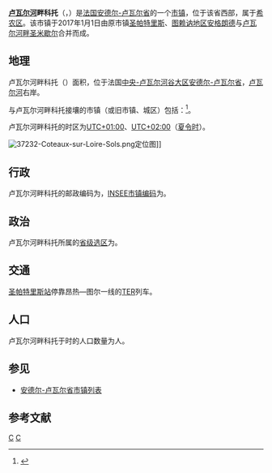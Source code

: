 {{noteTA|G1=法国地名}}
{{Infobox French commune
| name                  = 卢瓦尔河畔科托
| native name           = Coteaux-sur-Loire
| arrondissement        = [[希农区|希农区]]
}}
'''[[卢瓦尔河|卢瓦尔河]]畔科托'''（{{lang-fr|Coteaux-sur-Loire}}，{{IPA-fr|kɔto syʁ lwaʁ|-|LL-Q150 (fra)-GrandCelinien-Coteaux-sur-Loire.wav}}）是[[法国|法国]][[安德尔-卢瓦尔省|安德尔-卢瓦尔省]]的一个[[市镇_(法国)|市镇]]，位于该省西部，属于[[希农区|希农区]]。该市镇于2017年1月1日由原市镇[[圣帕特里斯|圣帕特里斯]]、[[图赖讷地区安格朗德|图赖讷地区安格朗德]]与[[卢瓦尔河畔圣米歇尔|卢瓦尔河畔圣米歇尔]]合并而成。

== 地理 ==
卢瓦尔河畔科托（{{wikidata|property|linked|P625}}）面积{{wikidata|properties|P2046}}，位于法国[[中央-卢瓦尔河谷大区|中央-卢瓦尔河谷大区]][[安德尔-卢瓦尔省|安德尔-卢瓦尔省]]，[[卢瓦尔河|卢瓦尔河]]右岸。

与卢瓦尔河畔科托接壤的市镇（或旧市镇、城区）包括：{{Wikidata|properties|linked|P47}}<ref name="geo">{{Cite web|url=https://www.geoportail.gouv.fr/carte|title=Carte|accessdate=2020-03-22|author=Géoportail|language=fr|publisher=Géoportail|archive-date=2017-01-29|archive-url=https://web.archive.org/web/20170129154129/https://www.geoportail.gouv.fr/carte/|dead-url=no}}</ref>。

卢瓦尔河畔科托的时区为[[UTC+01:00|UTC+01:00]]、[[UTC+02:00|UTC+02:00]]（[[夏时制|夏令时]]）。

[[File:37232-Coteaux-sur-Loire-Sols.png|thumb]]定位图]]{{Clear|left}}
== 行政 ==
卢瓦尔河畔科托的邮政编码为{{wikidata|properties|P281}}，[[法国国家统计与经济研究所|INSEE市镇编码]]为{{wikidata|properties|P374}}。

== 政治 ==
卢瓦尔河畔科托所属的[[縣_(法國)|省级选区]]为{{WikidataLink|{{wikidata|properties|raw|best||P7938}}}}。

== 交通 ==
[[圣帕特里斯站|圣帕特里斯站]]停靠昂热—图尔一线的[[法国大区公共交通|TER]]列车。

== 人口 ==
卢瓦尔河畔科托于{{wikidata|qualifier|P1082|P585}}时的人口数量为{{wikidata|property|raw|P1082}}人。

== 参见 ==
* [[安德尔-卢瓦尔省市镇列表|安德尔-卢瓦尔省市镇列表]]

== 参考文献 ==
{{reflist}}

{{安德爾-羅亞爾省市鎮}}
[[Category:安德尔-卢瓦尔省市镇|C]]
[[Category:2017年成立的法国市镇|C]]